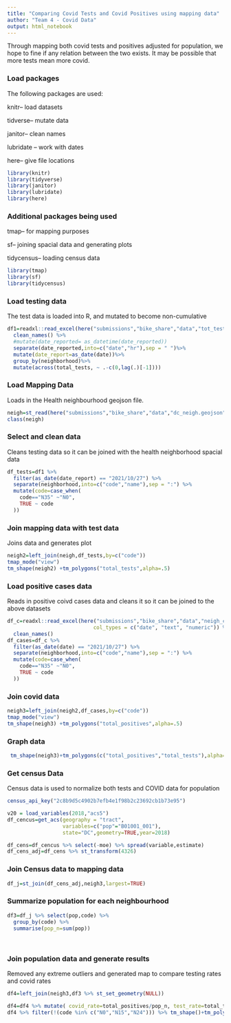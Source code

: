 ```yaml
---
title: "Comparing Covid Tests and Covid Positives using mapping data"
author: "Team 4 - Covid Data"
output: html_notebook
---
```


Through mapping both covid tests and positives adjusted for population, we hope to fine if any relation between the two exists. It may be possible that more tests mean more covid.

### Load packages

The following packages are used:

knitr-- load datasets

tidverse-- mutate data

janitor-- clean names

lubridate -- work with dates

here-- give file locations

```r
library(knitr)
library(tidyverse)
library(janitor)
library(lubridate)
library(here)
```


### Additional packages being used

tmap-- for mapping purposes

sf-- joining spacial data and generating plots

tidycensus-- loading census data

```r
library(tmap)
library(sf)
library(tidycensus)
```

### Load testing data

The test data is loaded into R, and mutated to become non-cumulative

```r
df1=readxl::read_excel(here("submissions","bike_share","data","tot_tests_neighborhood.xlsx")) %>% 
  clean_names() %>%
  #mutate(date_reported= as_datetime(date_reported))
  separate(date_reported,into=c("date","hr"),sep = " ")%>%
  mutate(date_report=as_date(date))%>%
  group_by(neighborhood)%>%
  mutate(across(total_tests, ~ .-c(0,lag(.)[-1])))
```


### Load Mapping Data

Loads in the Health neighbourhood geojson file.

```r
neigh=st_read(here("submissions","bike_share","data","dc_neigh.geojson")) %>% clean_names()
class(neigh)
```

### Select and clean data

Cleans testing data so it can be joined with the health neighborhood spacial data

```r
df_tests=df1 %>%
  filter(as_date(date_report) == "2021/10/27") %>% 
  separate(neighborhood,into=c("code","name"),sep = ":") %>% 
  mutate(code=case_when(
    code=="N35" ~"N0",
    TRUE ~ code
  ))
```

### Join mapping data with test data

Joins data and generates plot

```r
neigh2=left_join(neigh,df_tests,by=c("code")) 
tmap_mode("view")
tm_shape(neigh2) +tm_polygons("total_tests",alpha=.5)
```

### Load positive cases data

Reads in positive coivd cases data and cleans it so it can be joined to the above datasets

```r
df_c=readxl::read_excel(here("submissions","bike_share","data","neigh_cases.xlsx"),
                            col_types = c("date", "text", "numeric")) %>% 
  clean_names() 
df_cases=df_c %>%
  filter(as_date(date) == "2021/10/27") %>% 
  separate(neighborhood,into=c("code","name"),sep = ":") %>%
  mutate(code=case_when(
    code=="N35" ~"N0",
    TRUE ~ code
  ))
```

### Join covid data

```r
neigh3=left_join(neigh2,df_cases,by=c("code")) 
tmap_mode("view")
tm_shape(neigh3) +tm_polygons("total_positives",alpha=.5)
```

### Graph data

```r
 tm_shape(neigh3)+tm_polygons(c("total_positives","total_tests"),alpha=.5)
```

### Get census Data

Census data is used to normalize both tests and COVID data for population

```r
census_api_key("2c8b9d5c4902b7efb4e1f98b2c23692cb1b73e95")

v20 = load_variables(2018,"acs5")
df_cencus=get_acs(geography = "tract",
                  variables=c("pop"="B01001_001"),
                  state="DC",geometry=TRUE,year=2018) 

df_cens=df_cencus %>% select(-moe) %>% spread(variable,estimate) 
df_cens_adj=df_cens %>% st_transform(4326)
```

### Join Census data to mapping data
```r
df_j=st_join(df_cens_adj,neigh3,largest=TRUE)
```

### Summarize population for each neighbourhood
```r
df3=df_j %>% select(pop,code) %>%
  group_by(code) %>%
  summarise(pop_n=sum(pop))
            
            
```

### Join population data and generate results

Removed any extreme outliers and generated map to compare testing rates and covid rates

```r
df4=left_join(neigh3,df3 %>% st_set_geometry(NULL))

df4=df4 %>% mutate( covid_rate=total_positives/pop_n, test_rate=total_tests/pop_n)
df4 %>% filter(!(code %in% c("N0","N15","N24"))) %>% tm_shape()+tm_polygons(c("covid_rate","test_rate"))
```


